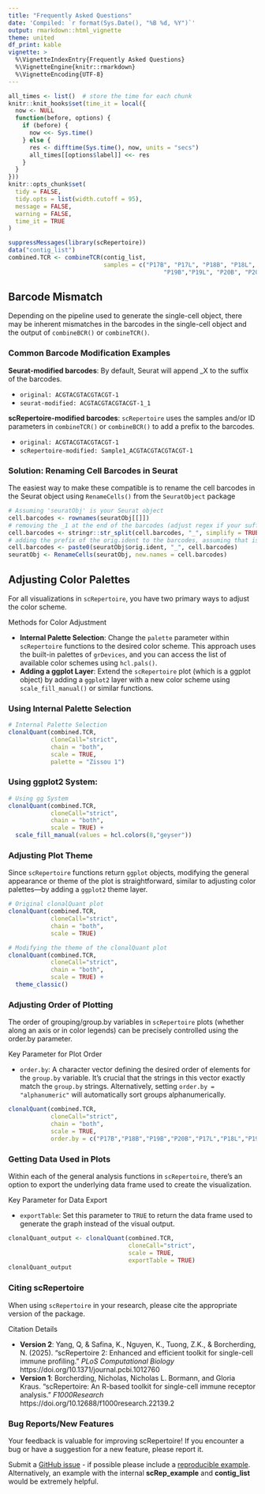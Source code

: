 ```yaml
---
title: "Frequently Asked Questions"
date: 'Compiled: `r format(Sys.Date(), "%B %d, %Y")`'
output: rmarkdown::html_vignette
theme: united
df_print: kable
vignette: >
  %\VignetteIndexEntry{Frequently Asked Questions}
  %\VignetteEngine{knitr::rmarkdown}
  %\VignetteEncoding{UTF-8}
---
```


<style>
p.caption {
  font-size: 0.9em;
}
</style>
 
```r
all_times <- list()  # store the time for each chunk
knitr::knit_hooks$set(time_it = local({
  now <- NULL
  function(before, options) {
    if (before) {
      now <<- Sys.time()
    } else {
      res <- difftime(Sys.time(), now, units = "secs")
      all_times[[options$label]] <<- res
    }
  }
}))
knitr::opts_chunk$set(
  tidy = FALSE,
  tidy.opts = list(width.cutoff = 95),
  message = FALSE,
  warning = FALSE,
  time_it = TRUE
)

suppressMessages(library(scRepertoire))
data("contig_list") 
combined.TCR <- combineTCR(contig_list, 
                           samples = c("P17B", "P17L", "P18B", "P18L", 
                                            "P19B","P19L", "P20B", "P20L"))
```

## Barcode Mismatch

Depending on the pipeline used to generate the single-cell object, there may be inherent mismatches in the barcodes in the single-cell object and the output of ```combineBCR()``` or ```combineTCR()```. 

### Common Barcode Modification Examples

**Seurat-modified barcodes**: By default, Seurat will append _X to the suffix of the barcodes.

* `original: ACGTACGTACGTACGT-1`
* `seurat-modified: ACGTACGTACGTACGT-1_1`

**scRepertoire-modified barcodes**: `scRepertoire` uses the samples and/or ID parameters in `combineTCR()` or `combineBCR()` to add a prefix to the barcodes.

* `original: ACGTACGTACGTACGT-1`
* `scRepertoire-modified: Sample1_ACGTACGTACGTACGT-1`
    
### Solution: Renaming Cell Barcodes in Seurat

The easiest way to make these compatible is to rename the cell barcodes in the Seurat object using `RenameCells()` from the `SeuratObject` package

```r
# Assuming 'seuratObj' is your Seurat object
cell.barcodes <- rownames(seuratObj[[]])
# removing the _1 at the end of the barcodes (adjust regex if your suffix differs)
cell.barcodes <- stringr::str_split(cell.barcodes, "_", simplify = TRUE)[,1]
# adding the prefix of the orig.ident to the barcodes, assuming that is the sample IDs
cell.barcodes <- paste0(seuratObj$orig.ident, "_", cell.barcodes)
seuratObj <- RenameCells(seuratObj, new.names = cell.barcodes)
```

## Adjusting Color Palettes

For all visualizations in `scRepertoire`, you have two primary ways to adjust the color scheme.

Methods for Color Adjustment

* **Internal Palette Selection**: Change the `palette` parameter within `scRepertoire` functions to the desired color scheme. This approach uses the built-in palettes of `grDevices`, and you can access the list of available color schemes using `hcl.pals()`. 
* **Adding a ggplot Layer**: Extend the `scRepertoire` plot (which is a ggplot object) by adding a `ggplot2` layer with a new color scheme using `scale_fill_manual()` or similar functions.  

### Using Internal Palette Selection

```r
# Internal Palette Selection
clonalQuant(combined.TCR, 
            cloneCall="strict", 
            chain = "both", 
            scale = TRUE, 
            palette = "Zissou 1")
```

### Using ggplot2 System:

```r
# Using gg System
clonalQuant(combined.TCR, 
            cloneCall="strict", 
            chain = "both", 
            scale = TRUE) + 
  scale_fill_manual(values = hcl.colors(8,"geyser"))
```

### Adjusting Plot Theme

Since `scRepertoire` functions return `ggplot` objects, modifying the general appearance or theme of the plot is straightforward, similar to adjusting color palettes—by adding a `ggplot2` theme layer.

```r
# Original clonalQuant plot
clonalQuant(combined.TCR, 
            cloneCall="strict", 
            chain = "both", 
            scale = TRUE)

# Modifying the theme of the clonalQuant plot
clonalQuant(combined.TCR, 
            cloneCall="strict", 
            chain = "both", 
            scale = TRUE) + 
  theme_classic()
```

### Adjusting Order of Plotting

The order of grouping/group.by variables in `scRepertoire` plots (whether along an axis or in color legends) can be precisely controlled using the order.by parameter.

Key Parameter for Plot Order

* `order.by`: A character vector defining the desired order of elements for the `group.by` variable. It's crucial that the strings in this vector exactly match the `group.by` strings. Alternatively, setting `order.by = "alphanumeric"` will automatically sort groups alphanumerically.

```r
clonalQuant(combined.TCR, 
            cloneCall="strict", 
            chain = "both", 
            scale = TRUE, 
            order.by = c("P17B","P18B","P19B","P20B","P17L","P18L","P19L","P20L"))
```


### Getting Data Used in Plots

Within each of the general analysis functions in `scRepertoire`, there's an option to export the underlying data frame used to create the visualization.

Key Parameter for Data Export

* `exportTable`: Set this parameter to `TRUE` to return the data frame used to generate the graph instead of the visual output.

```r
clonalQuant_output <- clonalQuant(combined.TCR, 
                                  cloneCall="strict", 
                                  scale = TRUE, 
                                  exportTable = TRUE)
clonalQuant_output
```

###  Citing scRepertoire

When using `scRepertoire` in your research, please cite the appropriate version of the package.

Citation Details

* **Version 2**: Yang, Q, & Safina, K., Nguyen, K., Tuong, Z.K., & Borcherding, N.  (2025). "scRepertoire 2: Enhanced and efficient toolkit for single-cell immune profiling." *PLoS Computational Biology* https://doi.org/10.1371/journal.pcbi.1012760
* **Version 1**: Borcherding, Nicholas, Nicholas L. Bormann, and Gloria Kraus. "scRepertoire: An R-based toolkit for single-cell immune receptor analysis." *F1000Research* https://doi.org/10.12688/f1000research.22139.2

### Bug Reports/New Features

Your feedback is valuable for improving scRepertoire! If you encounter a bug or have a suggestion for a new feature, please report it.

Submit a [GitHub issue](https://github.com/BorchLab/scRepertoire/issues) - if possible please include a [reproducible example](https://reprex.tidyverse.org/). Alternatively, an example with the internal **scRep_example** and **contig_list** would be extremely helpful.
